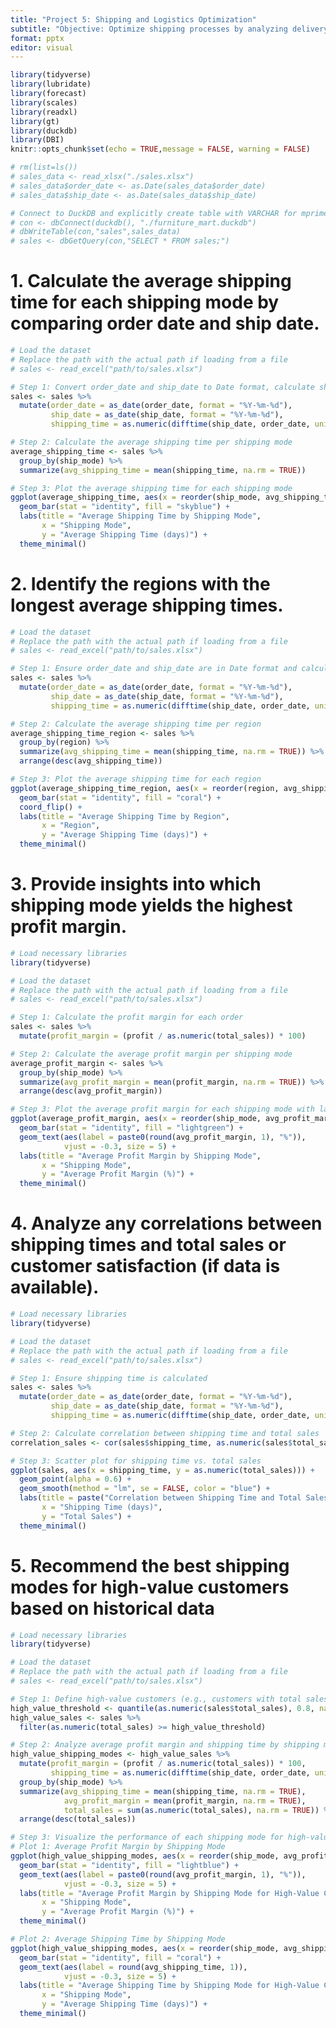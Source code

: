 ---
title: "Project 5: Shipping and Logistics Optimization"
subtitle: "Objective: Optimize shipping processes by analyzing delivery times and costs."
format: pptx
editor: visual
---

```{r setup}
library(tidyverse)
library(lubridate)
library(forecast)
library(scales)
library(readxl)
library(gt)
library(duckdb)
library(DBI)
knitr::opts_chunk$set(echo = TRUE,message = FALSE, warning = FALSE)
```
```{r}
# rm(list=ls())
# sales_data <- read_xlsx("./sales.xlsx")
# sales_data$order_date <- as.Date(sales_data$order_date)
# sales_data$ship_date <- as.Date(sales_data$ship_date)

```
```{r}
# Connect to DuckDB and explicitly create table with VARCHAR for mprime column
# con <- dbConnect(duckdb(), "./furniture_mart.duckdb")
# dbWriteTable(con,"sales",sales_data)
# sales <- dbGetQuery(con,"SELECT * FROM sales;")
```

# 1. Calculate the average shipping time for each shipping mode by comparing order date and ship  date.

```{r}

# Load the dataset
# Replace the path with the actual path if loading from a file
# sales <- read_excel("path/to/sales.xlsx")

# Step 1: Convert order_date and ship_date to Date format, calculate shipping time
sales <- sales %>%
  mutate(order_date = as_date(order_date, format = "%Y-%m-%d"),
         ship_date = as_date(ship_date, format = "%Y-%m-%d"),
         shipping_time = as.numeric(difftime(ship_date, order_date, units = "days")))

# Step 2: Calculate the average shipping time per shipping mode
average_shipping_time <- sales %>%
  group_by(ship_mode) %>%
  summarize(avg_shipping_time = mean(shipping_time, na.rm = TRUE))

# Step 3: Plot the average shipping time for each shipping mode
ggplot(average_shipping_time, aes(x = reorder(ship_mode, avg_shipping_time), y = avg_shipping_time)) +
  geom_bar(stat = "identity", fill = "skyblue") +
  labs(title = "Average Shipping Time by Shipping Mode",
       x = "Shipping Mode",
       y = "Average Shipping Time (days)") +
  theme_minimal()

```

# 2. Identify the regions with the longest average shipping times.

```{r}
# Load the dataset
# Replace the path with the actual path if loading from a file
# sales <- read_excel("path/to/sales.xlsx")

# Step 1: Ensure order_date and ship_date are in Date format and calculate shipping time
sales <- sales %>%
  mutate(order_date = as_date(order_date, format = "%Y-%m-%d"),
         ship_date = as_date(ship_date, format = "%Y-%m-%d"),
         shipping_time = as.numeric(difftime(ship_date, order_date, units = "days")))

# Step 2: Calculate the average shipping time per region
average_shipping_time_region <- sales %>%
  group_by(region) %>%
  summarize(avg_shipping_time = mean(shipping_time, na.rm = TRUE)) %>%
  arrange(desc(avg_shipping_time))

# Step 3: Plot the average shipping time for each region
ggplot(average_shipping_time_region, aes(x = reorder(region, avg_shipping_time), y = avg_shipping_time)) +
  geom_bar(stat = "identity", fill = "coral") +
  coord_flip() +
  labs(title = "Average Shipping Time by Region",
       x = "Region",
       y = "Average Shipping Time (days)") +
  theme_minimal()

```

# 3. Provide insights into which shipping mode yields the highest profit margin.


```{r}
# Load necessary libraries
library(tidyverse)

# Load the dataset
# Replace the path with the actual path if loading from a file
# sales <- read_excel("path/to/sales.xlsx")

# Step 1: Calculate the profit margin for each order
sales <- sales %>%
  mutate(profit_margin = (profit / as.numeric(total_sales)) * 100)

# Step 2: Calculate the average profit margin per shipping mode
average_profit_margin <- sales %>%
  group_by(ship_mode) %>%
  summarize(avg_profit_margin = mean(profit_margin, na.rm = TRUE)) %>%
  arrange(desc(avg_profit_margin))

# Step 3: Plot the average profit margin for each shipping mode with labels
ggplot(average_profit_margin, aes(x = reorder(ship_mode, avg_profit_margin), y = avg_profit_margin)) +
  geom_bar(stat = "identity", fill = "lightgreen") +
  geom_text(aes(label = paste0(round(avg_profit_margin, 1), "%")), 
            vjust = -0.3, size = 5) +
  labs(title = "Average Profit Margin by Shipping Mode",
       x = "Shipping Mode",
       y = "Average Profit Margin (%)") +
  theme_minimal()

```

# 4. Analyze any correlations between shipping times and total sales or customer satisfaction (if data  is available).

```{r}
# Load necessary libraries
library(tidyverse)

# Load the dataset
# Replace the path with the actual path if loading from a file
# sales <- read_excel("path/to/sales.xlsx")

# Step 1: Ensure shipping time is calculated
sales <- sales %>%
  mutate(order_date = as_date(order_date, format = "%Y-%m-%d"),
         ship_date = as_date(ship_date, format = "%Y-%m-%d"),
         shipping_time = as.numeric(difftime(ship_date, order_date, units = "days")))

# Step 2: Calculate correlation between shipping time and total sales
correlation_sales <- cor(sales$shipping_time, as.numeric(sales$total_sales), use = "complete.obs")

# Step 3: Scatter plot for shipping time vs. total sales
ggplot(sales, aes(x = shipping_time, y = as.numeric(total_sales))) +
  geom_point(alpha = 0.6) +
  geom_smooth(method = "lm", se = FALSE, color = "blue") +
  labs(title = paste("Correlation between Shipping Time and Total Sales: ", round(correlation_sales, 2)),
       x = "Shipping Time (days)",
       y = "Total Sales") +
  theme_minimal()
```

# 5. Recommend the best shipping modes for high-value customers based on historical data

```{r}
# Load necessary libraries
library(tidyverse)

# Load the dataset
# Replace the path with the actual path if loading from a file
# sales <- read_excel("path/to/sales.xlsx")

# Step 1: Define high-value customers (e.g., customers with total sales in the top 20%)
high_value_threshold <- quantile(as.numeric(sales$total_sales), 0.8, na.rm = TRUE)
high_value_sales <- sales %>%
  filter(as.numeric(total_sales) >= high_value_threshold)

# Step 2: Analyze average profit margin and shipping time by shipping mode for high-value customers
high_value_shipping_modes <- high_value_sales %>%
  mutate(profit_margin = (profit / as.numeric(total_sales)) * 100,
         shipping_time = as.numeric(difftime(ship_date, order_date, units = "days"))) %>%
  group_by(ship_mode) %>%
  summarize(avg_shipping_time = mean(shipping_time, na.rm = TRUE),
            avg_profit_margin = mean(profit_margin, na.rm = TRUE),
            total_sales = sum(as.numeric(total_sales), na.rm = TRUE)) %>%
  arrange(desc(total_sales))

# Step 3: Visualize the performance of each shipping mode for high-value customers
# Plot 1: Average Profit Margin by Shipping Mode
ggplot(high_value_shipping_modes, aes(x = reorder(ship_mode, avg_profit_margin), y = avg_profit_margin)) +
  geom_bar(stat = "identity", fill = "lightblue") +
  geom_text(aes(label = paste0(round(avg_profit_margin, 1), "%")), 
            vjust = -0.3, size = 5) +
  labs(title = "Average Profit Margin by Shipping Mode for High-Value Customers",
       x = "Shipping Mode",
       y = "Average Profit Margin (%)") +
  theme_minimal()

# Plot 2: Average Shipping Time by Shipping Mode
ggplot(high_value_shipping_modes, aes(x = reorder(ship_mode, avg_shipping_time), y = avg_shipping_time)) +
  geom_bar(stat = "identity", fill = "coral") +
  geom_text(aes(label = round(avg_shipping_time, 1)), 
            vjust = -0.3, size = 5) +
  labs(title = "Average Shipping Time by Shipping Mode for High-Value Customers",
       x = "Shipping Mode",
       y = "Average Shipping Time (days)") +
  theme_minimal()
```
